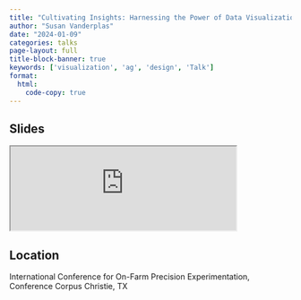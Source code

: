 ```yaml
---
title: "Cultivating Insights: Harnessing the Power of Data Visualization in Agriculture"
author: "Susan Vanderplas"
date: "2024-01-09"
categories: talks
page-layout: full
title-block-banner: true
keywords: ['visualization', 'ag', 'design', 'Talk']
format:
  html:
    code-copy: true
---
```

 
## Slides

<iframe src='https://srvanderplas.github.io/2024-Presentations/01-ICOFPE/#/title-slide' height='auto' width='80%'>
                        </iframe>
## Location

International Conference for On-Farm Precision Experimentation, Conference
Corpus Christie, TX
